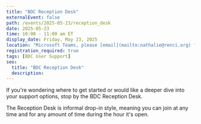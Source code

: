 ```yaml
---
title: "BDC Reception Desk"
externalEvent: false
path: /events/2025-05-23/reception_desk
date: 2025-05-23
time: 10:00 - 11:00 am ET
display_date: Friday, May 23, 2025
location: "Microsoft Teams, please [email](mailto:nathalie@renci.org) for the link"
registration_required: true
tags: [BDC User Support]
seo:
  title: "BDC Reception Desk"
  description:
---
```

If you're wondering where to get started or would like a deeper dive into your support options, stop by the BDC Reception Desk.

The Reception Desk is informal drop-in style, meaning you can join at any time and for any amount of time during the hour it's open.